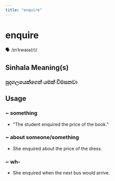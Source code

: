 ```yaml
---
title: "enquire"
---
```


# enquire

🗣️ /ɪnˈkwaɪə(r)/

## Sinhala Meaning(s)

### පුදගලයෙක්ගෙන් යමක් විමසනවා

## Usage

### ~ something

- "The student enquired the price of the book."


### ~ about someone/something

- She enquired about the price of the dress.


### ~ wh-

- She enquired when the next bus would arrive.

